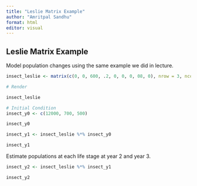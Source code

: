 ```yaml
---
title: "Leslie Matrix Example"
author: "Amritpal Sandhu"
format: html
editor: visual
---
```


## Leslie Matrix Example

Model population changes using the same example we did in lecture.

```r

insect_leslie <- matrix(c(0, 0, 600, .2, 0, 0, 0, 08, 0), nrow = 3, ncol = 3, byrow = TRUE)

# Render 

insect_leslie
```

```r
# Initial Condition 
insect_y0 <- c(12000, 700, 500)

insect_y0
```

```r
insect_y1 <- insect_leslie %*% insect_y0

insect_y1
```

Estimate populations at each life stage at year 2 and year 3.

```r
insect_y2 <- insect_leslie %*% insect_y1

insect_y2
```
